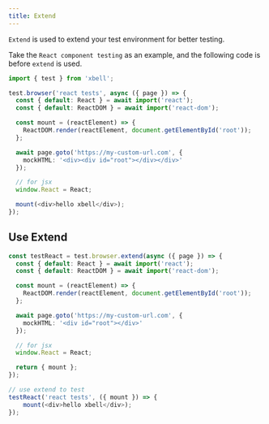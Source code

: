 ```yaml
---
title: Extend
---
```

`Extend` is used to extend your test environment for better testing.

Take the `React component testing` as an example, and the following code is before `extend` is used.

```typescript
import { test } from 'xbell';

test.browser('react tests', async ({ page }) => {
  const { default: React } = await import('react');
  const { default: ReactDOM } = await import('react-dom');

  const mount = (reactElement) => {
    ReactDOM.render(reactElement, document.getElementById('root'));
  };

  await page.goto('https://my-custom-url.com', {
    mockHTML: '<div><div id="root"></div></div>'
  });

  // for jsx
  window.React = React;

  mount(<div>hello xbell</div>);
});
```
## Use Extend
```typescript
const testReact = test.browser.extend(async ({ page }) => {
  const { default: React } = await import('react');
  const { default: ReactDOM } = await import('react-dom');

  const mount = (reactElement) => {
    ReactDOM.render(reactElement, document.getElementById('root'));
  };

  await page.goto('https://my-custom-url.com', {
    mockHTML: '<div id="root"></div>'
  });

  // for jsx
  window.React = React;

  return { mount };
});

// use extend to test
testReact('react tests', ({ mount }) => {
    mount(<div>hello xbell</div>);
});
```

